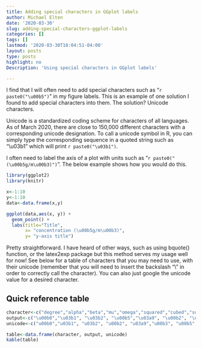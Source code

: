 ```yaml
---
title: Adding special characters in GGplot labels
author: Michael Elten
date: '2020-03-30'
slug: adding-special-characters-ggplot-labels
categories: []
tags: []
lastmod: '2020-03-30T18:04:51-04:00'
layout: posts
type: posts
highlight: no
Description: 'Using special characters in GGplot labels'

--- 
```


I find that I will often need to add special characters such as "`r paste0("\u00b5")`" in my figure labels. This is an example of one solution I found to add special characters into them. The solution? Unicode characters.

Unicode is a standardized coding scheme for characters of all languages. As of March 2020, there are close to 150,000 different characters with a corresponding unicode designation. To call a unicode symbol in R, you can simply type the corresponding sequence in a quoted string such as "\\u03b1" which will print `r paste0("\u03b1")`. 

I often need to label the axis of a plot with units such as "`r paste0("(\u00b5g/m\u00b3)")`". The below example shows how you would do this.

```r
library(ggplot2)
library(knitr)

x<-1:10
y<-1:10
data<-data.frame(x,y)

ggplot(data,aes(x, y)) + 
  geom_point() + 
  labs(title="Title",
       x= "concentration (\u00b5g/m\u00b3)",    
       y= "y-axis title")
```
  
Pretty straightforward. I have heard of other ways, such as using bquote() function, or the latex2exp package but this method serves my usage well for now! See below for a table of characters that you may need to use, with their unicode (remember that you will need to insert the backslash "\\" in order to correctly call the character). You can also just google the unicode value for a desired character.

## Quick reference table

```r
character<-c("degree","alpha","beta","mu","omega","squared","cubed","subscript number", "e accent aigu", "e accent grave")
output<-c("\u00b0","\u03b1", "\u03b2", "\u00b5","\u03a9", "\u00b2", "\u00b3","\u2082", "\u00e9", "\u00e8")
unicode<-c("u00b0","u03b1", "u03b2", "u00b2", "u03a9","u00b3", "u00b5","u208_ (replace with desired number)","u00e9", "u00e8")

table<-data.frame(character, output, unicode)
kable(table)
``` 
